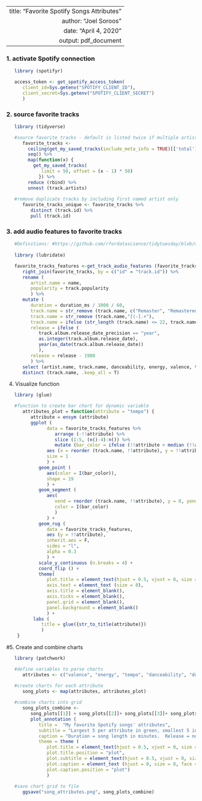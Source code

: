 ----
   title: "Favorite Spotify Songs Attributes"
   author: "Joel Soroos"
   date: "April 4, 2020"
   output: pdf_document
---


### 1. activate Spotify connection
```r

   library (spotifyr)

   access_token <- get_spotify_access_token(
      client_id=Sys.getenv("SPOTIFY_CLIENT_ID"),
      client_secret=Sys.getenv("SPOTIFY_CLIENT_SECRET")
      )
```


### 2. source favorite tracks
```r

   library (tidyverse)

   #source favorite tracks - default is listed twice if multiple artists
      favorite_tracks <-
        ceiling(get_my_saved_tracks(include_meta_info = TRUE)[['total']] / 50) %>%
        seq() %>%
        map(function(x) {
          get_my_saved_tracks(
             limit = 50, offset = (x - 1) * 50)
            }) %>% 
        reduce (rbind) %>%
        unnest (track.artists)
   
   #remove duplicate tracks by including first named artist only
      favorite_tracks_unique <- favorite_tracks %>%
         distinct (track.id) %>%
         pull (track.id)
```


### 3. add audio features to favorite tracks
```r

   #Definitions: #https://github.com/rfordatascience/tidytuesday/blob/master/data/2020/2020-01-21/readme.md
   
   library (lubridate)

   favorite_tracks_features <-get_track_audio_features (favorite_tracks_unique) %>%
      right_join(favorite_tracks, by = c("id" = "track.id")) %>%
      rename (
         artist.name = name,
         popularity = track.popularity
         ) %>%
      mutate (
         duration = duration_ms / 1000 / 60,
         track.name = str_remove (track.name, c("Remaster", "Remastered")),
         track.name = str_remove (track.name,"[(-].+"),
         track.name = ifelse (str_length (track.name) <= 22, track.name, str_extract(track.name, "^.{22}")),
         release = ifelse (
            track.album.release_date_precision == "year", 
            as.integer(track.album.release_date),
            year(as_date(track.album.release_date))
            ),
         release = release - 1980
         ) %>%
      select (artist.name, track.name, danceability, energy, valence, tempo, duration, release) %>%
      distinct (track.name, .keep_all = T)
```


4.  Visualize function
```r

   library (glue)

   #function to create bar chart for dynamic variable
      attributes_plot = function(attribute = "tempo") {
         attribute = ensym (attribute)
         ggplot (
               data = favorite_tracks_features %>%
                  arrange (-!!attribute) %>%
                  slice (1:5, (n()-4):n()) %>%
                  mutate (bar_color = ifelse (!!attribute > median (!!attribute), "Lightgreen", "Red")),
               aes (x = reorder (track.name, !!attribute), y = !!attribute), 
               size = 1
               ) +
            geom_point (
               aes(color = I(bar_color)),
               shape = 19
               ) + 
            geom_segment (
               aes(
                  xend = reorder (track.name, !!attribute), y = 0, yend = !!attribute,
                  color = I(bar_color)
                  )
               ) + 
            geom_rug (
               data = favorite_tracks_features,
               aes (y = !!attribute),
               inherit.aes = F,
               sides = "l",
               alpha = 0.3
               ) +
            scale_y_continuous (n.breaks = 4) +
            coord_flip () +
            theme(
               plot.title = element_text(hjust = 0.5, vjust = 0, size = 10, face = "bold", margin = margin (10,0,10,0)),
               axis.text = element_text (size = 8),
               axis.title = element_blank(),
               axis.ticks = element_blank(),
               panel.grid = element_blank(),
               panel.background = element_blank()
               ) +
          labs (
             title = glue({str_to_title(attribute)})
             )
    }
```


#5.  Create and combine charts
```r
  
   library (patchwork)

   #define variables to parse charts
      attributes <- c("valence", "energy", "tempo", "danceability", "duration", "release")

   #create charts for each attribute
      song_plots <- map(attributes, attributes_plot)
   
   #combine charts into grid
      song_plots_combine <- 
         song_plots[[1]] + song_plots[[2]]+ song_plots[[3]]+ song_plots[[4]]+ song_plots[[5]]+ song_plots[[6]] +
         plot_annotation (
            title =  "My favorite Spotify songs' attributes",
            subtitle = "Largest 5 per attribute in green, smallest 5 in red.  Bottom rug is entire distribution.",
            caption = "Duration = song length in minutes.  Release = number of years since 1980.  \nVisualization: Joel Soroos @soroosj    |    Data: Spotify API",
            theme = theme (
               plot.title = element_text(hjust = 0.5, vjust = 0, size = 15, face = "bold", margin = margin (0,0,5,0)),
               plot.title.position = "plot",
               plot.subtitle = element_text(hjust = 0.5, vjust = 0, size = 9, margin = margin (0,0,15,0)),
               plot.caption = element_text (hjust = 0, size = 8, face = "plain", margin = margin (15,0,0,0)),
               plot.caption.position = "plot")
               )
   
   #save chart grid to file
      ggsave("song_attributes.png", song_plots_combine)
```